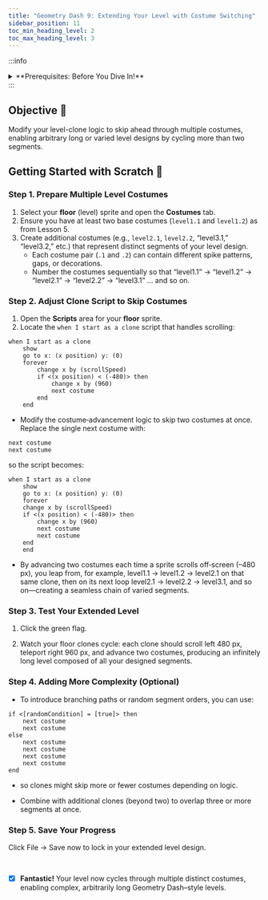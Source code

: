 ```yaml
---
title: "Geometry Dash 9: Extending Your Level with Costume Switching"
sidebar_position: 11
toc_min_heading_level: 2
toc_max_heading_level: 3
---
```


:::info
<details style={{border:'none'}}>
  <summary>**Prerequisites: Before You Dive In!**</summary>

  - You have completed **Geometry Dash 1–8** (Drawing the Player, Adding Music & Jumping, Level Design, Scrolling the Level, Infinite Scroll with Clones, Adding Spikes & Collision Detection, Smooth Deceleration & Game Over Feel, Collision Sound Effect).  
  - You’re familiar with the Scratch editor: Costumes tab, clone scripts, and using the `scrollSpeed` variable.  
</details>
:::

## Objective 🧐

Modify your level-clone logic to skip ahead through multiple costumes, enabling arbitrary long or varied level designs by cycling more than two segments.

## Getting Started with Scratch 🚩

### Step 1. Prepare Multiple Level Costumes

1. Select your **floor** (level) sprite and open the **Costumes** tab.  
2. Ensure you have at least two base costumes (`level1.1` and `level1.2`) as from Lesson 5.  
3. Create additional costumes (e.g., `level2.1`, `level2.2`, “level3.1,” “level3.2,” etc.) that represent distinct segments of your level design.  
   - Each costume pair (`.1` and `.2`) can contain different spike patterns, gaps, or decorations.  
   - Number the costumes sequentially so that “level1.1” → “level1.2” → “level2.1” → “level2.2” → “level3.1” … and so on.

### Step 2. Adjust Clone Script to Skip Costumes

1. Open the **Scripts** area for your **floor** sprite.  
2. Locate the `when I start as a clone` script that handles scrolling:

```scratch
when I start as a clone
    show
    go to x: (x position) y: (0)
    forever
        change x by (scrollSpeed)
        if <(x position) < (-480)> then
            change x by (960)
            next costume
        end
    end
```

- Modify the costume‐advancement logic to skip two costumes at once. Replace the single next costume with:

```scratch
next costume
next costume
```

so the script becomes:

```scratch
when I start as a clone
    show
    go to x: (x position) y: (0)
    forever
    change x by (scrollSpeed)
    if <(x position) < (-480)> then
        change x by (960)
        next costume
        next costume
    end
    end
```

- By advancing two costumes each time a sprite scrolls off‐screen (–480 px), you leap from, for example, level1.1 → level1.2 → level2.1 on that same clone, then on its next loop level2.1 → level2.2 → level3.1, and so on—creating a seamless chain of varied segments.

### Step 3. Test Your Extended Level

1. Click the green flag.

2. Watch your floor clones cycle: each clone should scroll left 480 px, teleport right 960 px, and advance two costumes, producing an infinitely long level composed of all your designed segments.

### Step 4. Adding More Complexity (Optional)

- To introduce branching paths or random segment orders, you can use:

```scratch
if <[randomCondition] = [true]> then
    next costume
    next costume
else
    next costume
    next costume
    next costume
    next costume
end
```
- so clones might skip more or fewer costumes depending on logic.

- Combine with additional clones (beyond two) to overlap three or more segments at once.

### Step 5. Save Your Progress

Click File → Save now to lock in your extended level design.

<br />

- [x] **Fantastic!** Your level now cycles through multiple distinct costumes, enabling complex, arbitrarily long Geometry Dash–style levels.